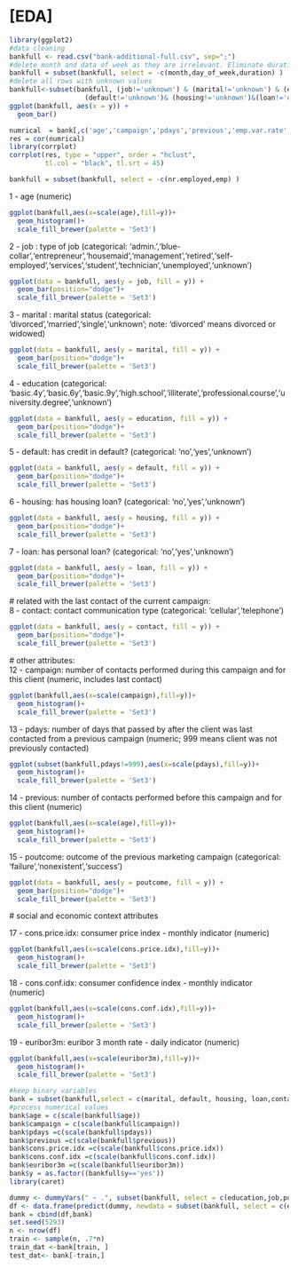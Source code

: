 # [EDA]
```r
library(ggplot2)
#data cleaning
bankfull <- read.csv("bank-additional-full.csv", sep=";")
#delete month and data of week as they are irrelevant. Eliminate duration as it has extremely high correlation with target
bankfull = subset(bankfull, select = -c(month,day_of_week,duration) )
#delete all rows with unknown values
bankfull<-subset(bankfull, (job!='unknown') & (marital!='unknown') & (education!='unknown')&
                   (default!='unknown')& (housing!='unknown')&(loan!='unknown'))
ggplot(bankfull, aes(x = y)) +
  geom_bar()
```
```r
numrical  = bank[,c('age','campaign','pdays','previous','emp.var.rate','cons.price.idx','cons.conf.idx','euribor3m','nr.employed')]
res = cor(numrical)
library(corrplot)
corrplot(res, type = "upper", order = "hclust", 
         tl.col = "black", tl.srt = 45)
```
```r
bankfull = subset(bankfull, select = -c(nr.employed,emp) )
```

1 - age (numeric)\
```r
ggplot(bankfull,aes(x=scale(age),fill=y))+
  geom_histogram()+
  scale_fill_brewer(palette = 'Set3')
```

2 - job : type of job (categorical: 'admin.','blue-collar','entrepreneur','housemaid','management','retired','self-employed','services','student','technician','unemployed','unknown')\
```r
ggplot(data = bankfull, aes(y = job, fill = y)) +
  geom_bar(position="dodge")+
  scale_fill_brewer(palette = 'Set3')
```

3 - marital : marital status (categorical: 'divorced','married','single','unknown'; note: 'divorced' means divorced or widowed)\
```r
ggplot(data = bankfull, aes(y = marital, fill = y)) +
  geom_bar(position="dodge")+
  scale_fill_brewer(palette = 'Set3')
```

4 - education (categorical: 'basic.4y','basic.6y','basic.9y','high.school','illiterate','professional.course','university.degree','unknown')\
```r
ggplot(data = bankfull, aes(y = education, fill = y)) +
  geom_bar(position="dodge")+
  scale_fill_brewer(palette = 'Set3')
```

5 - default: has credit in default? (categorical: 'no','yes','unknown')\
```r
ggplot(data = bankfull, aes(y = default, fill = y)) +
  geom_bar(position="dodge")+
  scale_fill_brewer(palette = 'Set3')
```

6 - housing: has housing loan? (categorical: 'no','yes','unknown')\
```r
ggplot(data = bankfull, aes(y = housing, fill = y)) +
  geom_bar(position="dodge")+
  scale_fill_brewer(palette = 'Set3')
```
7 - loan: has personal loan? (categorical: 'no','yes','unknown')\
```r
ggplot(data = bankfull, aes(y = loan, fill = y)) +
  geom_bar(position="dodge")+
  scale_fill_brewer(palette = 'Set3')
```
\# related with the last contact of the current campaign:\
8 - contact: contact communication type (categorical: 'cellular','telephone')\
```r
ggplot(data = bankfull, aes(y = contact, fill = y)) +
  geom_bar(position="dodge")+
  scale_fill_brewer(palette = 'Set3')
```
\# other attributes:\
12 - campaign: number of contacts performed during this campaign and for this client (numeric, includes last contact)\
```r
ggplot(bankfull,aes(x=scale(campaign),fill=y))+
  geom_histogram()+
  scale_fill_brewer(palette = 'Set3')
```
13 - pdays: number of days that passed by after the client was last contacted from a previous campaign (numeric; 999 means client was not previously contacted)\
```r
ggplot(subset(bankfull,pdays!=999),aes(x=scale(pdays),fill=y))+
  geom_histogram()+
  scale_fill_brewer(palette = 'Set3')
```
14 - previous: number of contacts performed before this campaign and for this client (numeric)\
```r
ggplot(bankfull,aes(x=scale(age),fill=y))+
  geom_histogram()+
  scale_fill_brewer(palette = 'Set3')
```
15 - poutcome: outcome of the previous marketing campaign (categorical: 'failure','nonexistent','success')\
```r
ggplot(data = bankfull, aes(y = poutcome, fill = y)) +
  geom_bar(position="dodge")+
  scale_fill_brewer(palette = 'Set3')
```
\# social and economic context attributes\

17 - cons.price.idx: consumer price index - monthly indicator (numeric)\
```r
ggplot(bankfull,aes(x=scale(cons.price.idx),fill=y))+
  geom_histogram()+
  scale_fill_brewer(palette = 'Set3')
```
18 - cons.conf.idx: consumer confidence index - monthly indicator (numeric)\
```r
ggplot(bankfull,aes(x=scale(cons.conf.idx),fill=y))+
  geom_histogram()+
  scale_fill_brewer(palette = 'Set3')
```
19 - euribor3m: euribor 3 month rate - daily indicator (numeric)\
```r
ggplot(bankfull,aes(x=scale(euribor3m),fill=y))+
  geom_histogram()+
  scale_fill_brewer(palette = 'Set3')
```




```r
#keep binary variables
bank = subset(bankfull,select = c(marital, default, housing, loan,contact))
#process numerical values
bank$age = c(scale(bankfull$age))
bank$campaign = c(scale(bankfull$campaign))
bank$pdays =c(scale(bankfull$pdays))
bank$previous =c(scale(bankfull$previous))
bank$cons.price.idx =c(scale(bankfull$cons.price.idx))
bank$cons.conf.idx =c(scale(bankfull$cons.conf.idx))
bank$euribor3m =c(scale(bankfull$euribor3m))
bank$y = as.factor((bankfull$y=='yes'))
library(caret)

dummy <- dummyVars(" ~ .", subset(bankfull, select = c(education,job,poutcome)))
df <- data.frame(predict(dummy, newdata = subset(bankfull, select = c(education,job,poutcome)))) 
bank = cbind(df,bank)
set.seed(5293)
n <- nrow(df)
train <- sample(n, .7*n)
train_dat <-bank[train, ]
test_dat<- bank[-train,]
```

